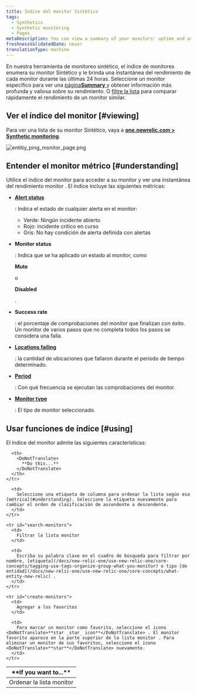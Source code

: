 ```yaml
---
title: Índice del monitor Sintético
tags:
  - Synthetics
  - Synthetic monitoring
  - Pages
metaDescription: You can view a summary of your monitors' uptime and average performance and to access monitor details in New Relic's synthetic monitoring.
freshnessValidatedDate: never
translationType: machine
---
```



En nuestra herramienta de monitoreo sintético, el índice de monitores enumera su monitor Sintético y le brinda una instantánea del rendimiento de cada monitor durante las últimas 24 horas. Seleccione un monitor específico para ver una [página<DoNotTranslate>**Summary**</DoNotTranslate> ](/docs/synthetics/new-relic-synthetics/dashboards/synthetics-overview-dashboard-view-monitors-performance)y obtener información más profunda y valiosa sobre su rendimiento. O [filtre la lista](#search-monitors) para comparar rápidamente el rendimiento de un monitor similar.

## Ver el índice del monitor [#viewing]

Para ver una lista de su monitor Sintético, vaya a <DoNotTranslate>**[one.newrelic.com > Synthetic monitoring](https://one.newrelic.com/synthetics-nerdlets)**</DoNotTranslate>.

<img
  title="Entitiy monitor list"
  alt="entitiy_ping_monitor_page.png"
  src={syntheticIndexPage}
/>

## Entender el monitor métrico [#understanding]

Utilice el índice del monitor para acceder a su monitor y ver una instantánea del rendimiento monitor . El índice incluye las siguientes métricas:

* <DoNotTranslate>[**Alert status**](/docs/alerts/new-relic-alerts/configuring-alert-policies/identify-entities-without-alert-policies)</DoNotTranslate>

  : Indica el estado de cualquier alerta en el monitor:

  * Verde: Ningún incidente abierto
  * Rojo: incidente crítico en curso
  * Gris: No hay condición de alerta definida con alertas

* <DoNotTranslate>**Monitor status**</DoNotTranslate>

  : Indica que se ha aplicado un estado al monitor, como

  <DoNotTranslate>**Mute**</DoNotTranslate>

  o

  <DoNotTranslate>**Disabled**</DoNotTranslate>

  .

* <DoNotTranslate>**Success rate**</DoNotTranslate>

  : el porcentaje de comprobaciones del monitor que finalizan con éxito. Un monitor de varios pasos que no completa todos los pasos se considera una falla.

* <DoNotTranslate>**[Locations failing](/docs/synthetics/new-relic-synthetics/using-monitors/adding-editing-monitors#setting-location)**</DoNotTranslate>

  : la cantidad de ubicaciones que fallaron durante el período de tiempo determinado.

* <DoNotTranslate>**[Period](/docs/synthetics/new-relic-synthetics/using-monitors/adding-editing-monitors#setting-frequency)**</DoNotTranslate>

  : Con qué frecuencia se ejecutan las comprobaciones del monitor.

* <DoNotTranslate>**[Monitor type](/docs/synthetics/new-relic-synthetics/using-monitors/add-edit-monitors#setting-type)**</DoNotTranslate>

  : El tipo de monitor seleccionado.

## Usar funciones de índice [#using]

El índice del monitor admite las siguientes características:

<table>
  <thead>
    <tr>
      <th width={200}>
        <DoNotTranslate>
          **If you want to...**
        </DoNotTranslate>
      </th>

      <th>
        <DoNotTranslate>
          **Do this...**
        </DoNotTranslate>
      </th>
    </tr>
  </thead>

  <tbody>
    <tr id="sort-monitors">
      <td>
        Ordenar la lista monitor
      </td>

      <td>
        Seleccione una etiqueta de columna para ordenar la lista según esa [métrica](#understanding). Seleccione la etiqueta nuevamente para cambiar el orden de clasificación de ascendente a descendente.
      </td>
    </tr>

    <tr id="search-monitors">
      <td>
        Filtrar la lista monitor
      </td>

      <td>
        Escriba su palabra clave en el cuadro de búsqueda para filtrar por nombre, [etiqueta](/docs/new-relic-one/use-new-relic-one/core-concepts/tagging-use-tags-organize-group-what-you-monitor) o tipo [de entidad](/docs/new-relic-one/use-new-relic-one/core-concepts/what-entity-new-relic) .
      </td>
    </tr>

    <tr id="create-monitors">
      <td>
        Agregar a los favoritos
      </td>

      <td>
        Para marcar un monitor como favorito, seleccione el icono <DoNotTranslate>**star _star_ icon**</DoNotTranslate> . El monitor favorito aparece en la parte superior de la lista monitor . Para eliminar un monitor de sus favoritos, seleccione el ícono <DoNotTranslate>**star**</DoNotTranslate> nuevamente.
      </td>
    </tr>
  </tbody>
</table>